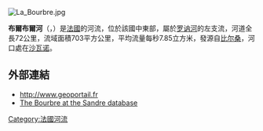 {{noteTA
|G1=法国地名
|G2=单位
}}
[[Image:La_Bourbre.jpg|right]]
{{coord|45|46|25|N|05|11|15|E|display=title}}

'''布爾布爾河'''（{{lang-fr|Bourbre}}，{{IPA-fr|buʁbʁ}}）是[[法國|法國]]的河流，位於該國中東部，屬於[[罗讷河|罗讷河]]的左支流，河道全長72公里，流域面積703平方公里，平均流量每秒7.85立方米，發源自[[比尔桑_(伊泽尔省)|比尔桑]]，河口處在[[沙瓦诺|沙瓦诺]]。

==外部連結==
*http://www.geoportail.fr {{Wayback|url=http://www.geoportail.fr/ |date=20101215171356 }}
*[http://sandre.eaufrance.fr/app/chainage/courdo/htm/V17-0400.php?cg=V17-0400 The Bourbre at the Sandre database]

{{France-geo-stub}}
[[Category:法國河流|Category:法國河流]]